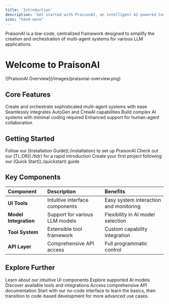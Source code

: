 ```yaml
---
title: 'Introduction'
description: 'Get started with PraisonAI, an intelligent AI-powered tool'
icon: "hand-wave"
---
```


<Note>
  PraisonAI is a low-code, centralized framework designed to simplify the creation and orchestration of multi-agent systems for various LLM applications.
</Note>

# Welcome to PraisonAI

<Frame caption="PraisonAI Framework Overview">
  ![PraisonAI Overview](/images/praisonai-overview.png)
</Frame>

## Core Features

<CardGroup cols={2}>
  <Card title="Multi-Agent Systems" icon="users">
    Create and orchestrate sophisticated multi-agent systems with ease
  </Card>
  <Card title="Framework Integration" icon="puzzle-piece">
    Seamlessly integrates AutoGen and CrewAI capabilities
  </Card>
  <Card title="Low-Code Design" icon="code">
    Build complex AI systems with minimal coding required
  </Card>
  <Card title="Human-AI Interaction" icon="people-arrows">
    Enhanced support for human-agent collaboration
  </Card>
</CardGroup>

## Getting Started

<Steps>
  <Step title="Installation">
    Follow our [Installation Guide](./installation) to set up PraisonAI
  </Step>
  <Step title="Quick Overview">
    Check out our [TL;DR](./tldr) for a rapid introduction
  </Step>
  <Step title="First Project">
    Create your first project following our [Quick Start](./quickstart) guide
  </Step>
</Steps>

## Key Components

| Component | Description | Benefits |
|:----------|:------------|:---------|
| **UI Tools** | Intuitive interface components | Easy system interaction and monitoring |
| **Model Integration** | Support for various LLM models | Flexibility in AI model selection |
| **Tool System** | Extensible tool framework | Custom capability integration |
| **API Layer** | Comprehensive API access | Full programmatic control |

## Explore Further

<CardGroup cols={2}>
  <Card title="User Interface" icon="desktop" href="./ui/ui">
    Learn about our intuitive UI components
  </Card>
  <Card title="Models" icon="robot" href="./models">
    Explore supported AI models
  </Card>
  <Card title="Tools" icon="wrench" href="./tools">
    Discover available tools and integrations
  </Card>
  <Card title="API Reference" icon="code" href="./api-reference">
    Access comprehensive API documentation
  </Card>
</CardGroup>

<Tip>
  Start with our no-code interface to learn the basics, then transition to code-based development for more advanced use cases.
</Tip>
